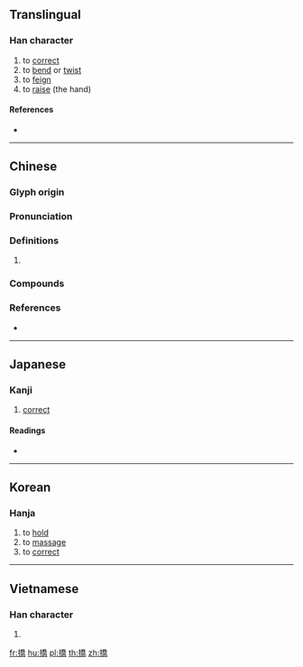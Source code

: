 {{character info/new}}
{{also|挢}}
==Translingual==

===Han character===
{{Han char|rn=64|rad=手|as=12|sn=15|four=52027|canj=QHKB|ids=⿰扌喬}}

# to [[correct]]
# to [[bend]] or [[twist]]
# to [[feign]]
# to [[raise]] (the hand)

====References====
* {{Han ref|kx=0455.030|dkj=12719|dj=0804.090|hdz=31959.030|uh=649F|ud=25759|bh=E5B9|bd=58809}}

----

==Chinese==
{{zh-forms|s=挢}}

===Glyph origin===
{{Han etym}}

===Pronunciation===
{{zh-pron
|m=jiǎo,jiào
|c=giu2,giu6
|mc=y
|oc=y
|cat=
}}

===Definitions===
{{zh-hanzi}}

# {{rfdef|zh}}

===Compounds===
{{zh-der|撟捷|撟舌|撟掇|鉗口撟舌}}

===References===
* {{R:yue:mfccd}}

----

==Japanese==

===Kanji===
{{ja-kanji|grade=|rs=手12}}

# [[correct]]

====Readings====
* {{ja-readings|on=[[きょう]] (kyō), [[こう]] (kō)|kun=}}

----

==Korean==

===Hanja===
{{ko-hanja|hangeul=교|eumhun=|rv=gyo|mr=kyo|y=kyo}}

# to [[hold]]
# to [[massage]]
# to [[correct]]

----

==Vietnamese==

===Han character===
{{vi-readings|rs=手12|hanviet=kéo}}

# {{defn|lang=vi|sort=手12}}

[[fr:撟]]
[[hu:撟]]
[[pl:撟]]
[[th:撟]]
[[zh:撟]]